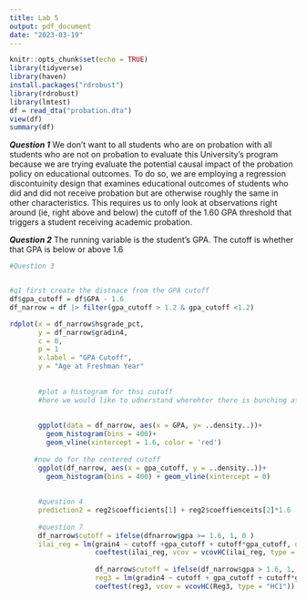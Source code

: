 ```yaml
---
title: Lab 5
output: pdf_document
date: "2023-03-19"
---
```


```r
knitr::opts_chunk$set(echo = TRUE)
library(tidyverse)
library(haven)
install.packages("rdrobust")
library(rdrobust)
library(lmtest)
df = read_dta("probation.dta")
view(df)
summary(df)
```

***Question 1***
We don't want to  all students who are on probation with all students who are not on probation to evaluate this University’s program because we are trying evaluate the potential causal impact of the probation policy on educational outcomes. To do so, we are employing a regression discontuinity design that examines educational outcomes of students who did and did not receive probation but are otherwise roughly the same in other characteristics. This requires us to only look at observations right around (ie, right above and below) the cutoff of the 1.60 GPA threshold that triggers a student receiving academic probation.

***Question 2***
The running variable is the student's GPA. The cutoff is whether that GPA is below or above 1.6

```r


#Question 3



```





```r

#q1 first create the distnace from the GPA cutoff
df$gpa_cutoff = df$GPA - 1.6
df_narrow = df |> filter(gpa_cutoff > 1.2 & gpa_cutoff <1.2)

rdplot(x = df_narrow$hsgrade_pct,
       y = df_narrow$gradin4,
       c = 0,
       p = 1 
       x.label = "GPA Cutoff",
       y = "Age at Freshman Year"
       
       
       #plot a histogram for thsi cutoff
       #here we would like to udnerstand wherehter there is bunching at the cutoff or if there is a jump in the # of students or just about the same
       
       
       ggplot(data = df_narrow, aes(x = GPA, y= ..density..))+
         geom_histogram(bins = 400)+
         geom_vline(xintercept = 1.6, color = 'red')
       
      #now do for the centered cutoff
       ggplot(df_narrow, aes(x = gpa_cutoff, y = ..density..))+
         geom_histogram(bins = 400) + geom_vline(xintercept = 0)
       
       
       #question 4
       prediction2 = reg2$coefficients[1] + reg2$coeffienceits[2]*1.6
       
       #question 7
       df_narrow$cutoff = ifelse(dfnarrow$gpa >= 1.6, 1, 0 )
       ilai_reg = lm(grain4 ~ cutoff +gpa_cutoff + cutoff*gpa_cutoff, data = df_narrow
                     coeftest(ilai_reg, vcov = vcovHC(ilai_reg, type = "HC1"))
                     
                     df_narrow$cutoff = ifelse(df_narrow$gpa > 1.6, 1, 0)
                     reg3 = lm(gradin4 ~ cutoff + gpa_cutoff + cutoff*gpa_cutoff, data = df_narrow)
                     coeftest(reg3, vcov = vcovHC(Reg3, type = "HC1")) 
       
       



```

